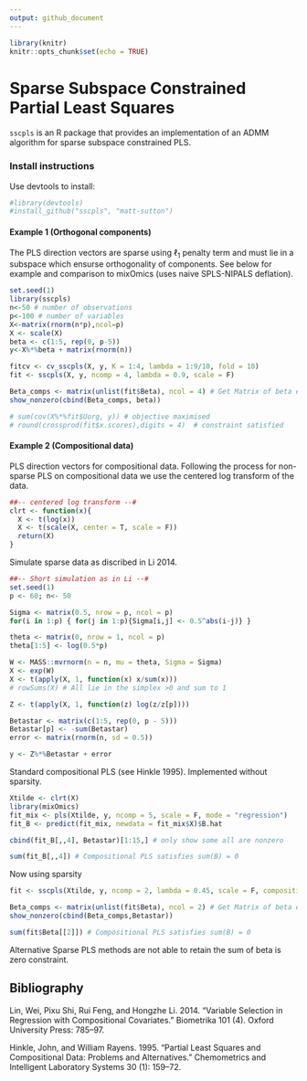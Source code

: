 ```yaml
---
output: github_document
---
```


```r
library(knitr)
knitr::opts_chunk$set(echo = TRUE)
```

Sparse Subspace Constrained Partial Least Squares 
=========================

`sscpls` is an R package that provides an implementation of an ADMM algorithm for sparse subspace constrained PLS.

### Install instructions
Use devtools to install:

```r
#library(devtools)
#install_github("sscpls", "matt-sutton")
```

#### Example 1 (Orthogonal components)

The PLS direction vectors are sparse using $\ell_1$ penalty term and must lie in a subspace which ensurse orthogonality of components. See below for example and comparison to mixOmics (uses naive SPLS-NIPALS deflation). 

```r
set.seed(1)
library(sscpls)
n<-50 # number of observations
p<-100 # number of variables
X<-matrix(rnorm(n*p),ncol=p)
X <- scale(X)
beta <- c(1:5, rep(0, p-5))
y<-X%*%beta + matrix(rnorm(n))

fitcv <- cv_sscpls(X, y, K = 1:4, lambda = 1:9/10, fold = 10)
fit <- sscpls(X, y, ncomp = 4, lambda = 0.9, scale = F)

Beta_comps <- matrix(unlist(fit$Beta), ncol = 4) # Get Matrix of beta estimates at each component
show_nonzero(cbind(Beta_comps, beta))

# sum(cov(X%*%fit$Uorg, y)) # objective maximised
# round(crossprod(fit$x.scores),digits = 4)  # constraint satisfied
```


#### Example 2 (Compositional data)

PLS direction vectors for compositional data. Following the process for non-sparse PLS on compositional data we use the centered log transform of the data. 

```r
##-- centered log transform --#
clrt <- function(x){
  X <- t(log(x))
  X <- t(scale(X, center = T, scale = F))
  return(X)
}
```

Simulate sparse data as discribed in Li 2014.
```r
##-- Short simulation as in Li --#
set.seed(1)
p <- 60; n<- 50

Sigma <- matrix(0.5, nrow = p, ncol = p)
for(i in 1:p) { for(j in 1:p){Sigma[i,j] <- 0.5^abs(i-j)} }

theta <- matrix(0, nrow = 1, ncol = p)
theta[1:5] <- log(0.5*p)

W <- MASS::mvrnorm(n = n, mu = theta, Sigma = Sigma)
X <- exp(W)
X <- t(apply(X, 1, function(x) x/sum(x)))
# rowSums(X) # All lie in the simplex >0 and sum to 1

Z <- t(apply(X, 1, function(z) log(z/z[p])))

Betastar <- matrix(c(1:5, rep(0, p - 5)))
Betastar[p] <- -sum(Betastar)
error <- matrix(rnorm(n, sd = 0.5))

y <- Z%*%Betastar + error
```

Standard compositional PLS (see Hinkle 1995). Implemented without sparsity.

```r
Xtilde <- clrt(X)
library(mixOmics)
fit_mix <- pls(Xtilde, y, ncomp = 5, scale = F, mode = "regression")
fit_B <- predict(fit_mix, newdata = fit_mix$X)$B.hat

cbind(fit_B[,,4], Betastar)[1:15,] # only show some all are nonzero

sum(fit_B[,,4]) # Compositional PLS satisfies sum(B) = 0 
```

Now using sparsity

```r
fit <- sscpls(Xtilde, y, ncomp = 2, lambda = 0.45, scale = F, compositional = T, max_itter = 10^4, abstol = 1e-7, reltol = 1e-7)

Beta_comps <- matrix(unlist(fit$Beta), ncol = 2) # Get Matrix of beta estimates at each component
show_nonzero(cbind(Beta_comps,Betastar))

sum(fit$Beta[[2]]) # Compositional PLS satisfies sum(B) = 0  
```

Alternative Sparse PLS methods are not able to retain the sum of beta is zero constraint.

## Bibliography

Lin, Wei, Pixu Shi, Rui Feng, and Hongzhe Li. 2014. “Variable Selection in Regression with Compositional Covariates.” Biometrika 101 (4). Oxford University Press: 785–97.

Hinkle, John, and William Rayens. 1995. “Partial Least Squares and Compositional Data: Problems and Alternatives.” Chemometrics and Intelligent Laboratory Systems 30 (1): 159–72.
